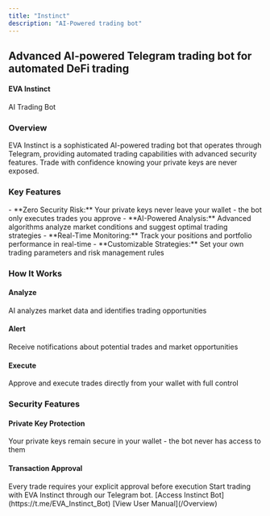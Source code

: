 ```yaml
---
title: "Instinct"
description: "AI-Powered trading bot"
---
```


<Card>
<h2 style={{ color: '#ffffff' }}>Advanced AI-powered Telegram trading bot for automated DeFi trading</h2>

<h4 style={{ color: '#f7941d' }}>EVA Instinct</h4>
AI Trading Bot

<h3 style={{ color: '#ffffff' }}>Overview</h3>
EVA Instinct is a sophisticated AI-powered trading bot that operates through Telegram, providing automated trading capabilities with advanced security features. Trade with confidence knowing your private keys are never exposed.

<h3 style={{ color: '#ffffff' }}>Key Features</h3>
    - **Zero Security Risk:** Your private keys never leave your wallet - the bot only executes trades you approve
    - **AI-Powered Analysis:** Advanced algorithms analyze market conditions and suggest optimal trading strategies
    - **Real-Time Monitoring:** Track your positions and portfolio performance in real-time
    - **Customizable Strategies:** Set your own trading parameters and risk management rules

<h3 style={{ color: '#ffffff' }}>How It Works</h3>
<Columns col={3}>
<Card>
<h4 style={{ color: '#f7941d' }}>Analyze</h4>
AI analyzes market data and identifies trading opportunities

</Card> 
<Card>
<h4 style={{ color: '#f7941d' }}>Alert</h4>
Receive notifications about potential trades and market opportunities

</Card> 
<Card>
<h4 style={{ color: '#f7941d' }}>Execute</h4>
Approve and execute trades directly from your wallet with full control  
</Card> 
</Columns>

<h3 style={{ color: '#ffffff' }}>Security Features</h3>
<Columns col={2}>
<Card>
<h4 style={{ color: '#f7941d' }}>Private Key Protection</h4>
Your private keys remain secure in your wallet - the bot never has access to them
</Card> 
<Card>
<h4 style={{ color: '#f7941d' }}>Transaction Approval</h4>
Every trade requires your explicit approval before execution
</Card> 
</Columns>

<Card title="Get Started">
  Start trading with EVA Instinct through our Telegram bot.


<Columns cols={2}>
  <Note>
    [Access Instinct Bot](https://t.me/EVA_Instinct_Bot)
  </Note>
  <Tip>
    [View User Manual](/Overview)
  </Tip>

</Columns>
  </Card>
</Card>

